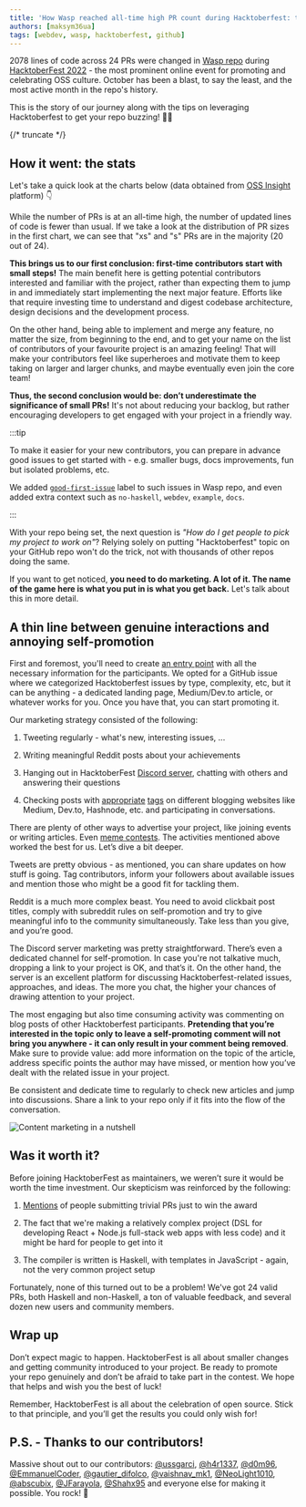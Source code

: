 ```yaml
---
title: 'How Wasp reached all-time high PR count during Hacktoberfest: tips for OSS maintainers'
authors: [maksym36ua]
tags: [webdev, wasp, hacktoberfest, github]
---
```



2078 lines of code across 24 PRs were changed in [Wasp repo](https://github.com/wasp-lang/wasp) during [HacktoberFest 2022](https://hacktoberfest.com/) - the most prominent online event for promoting and celebrating OSS culture. October has been a blast, to say the least, and the most active month in the repo's history.

This is the story of our journey along with the tips on leveraging Hacktoberfest to get your repo buzzing! 🐝🐝

{/* truncate */}

## How it went: the stats

Let's take a quick look at the charts below (data obtained from [OSS Insight](https://ossinsight.io/analyze/wasp-lang/wasp) platform) 👇

<ImgWithCaption alt="PR history" source="img/hacktoberfest-wrap-up/pr-history.png" caption="24 contributor PRs in Oct, an all-time high!" />

<ImgWithCaption alt="Lines of code changes" source="img/hacktoberfest-wrap-up/code-lines-history.png" caption="On the other hand, number of changed LoC isn't that huge" />

While the number of PRs is at an all-time high, the number of updated lines of code is fewer than usual. If we take a look at the distribution of PR sizes in the first chart, we can see that "xs" and "s" PRs are in the majority (20 out of 24).

**This brings us to our first conclusion: first-time contributors start with small steps!** The main benefit here is getting potential contributors interested and familiar with the project, rather than expecting them to jump in and
immediately start implementing the next major feature. Efforts like that require investing time to understand and digest codebase architecture, design decisions and the development process.

On the other hand, being able to implement and merge any feature, no matter the size, from beginning to the end, and to get your name on the list of contributors of your favourite project is an amazing feeling! That will make your contributors feel like superheroes and motivate them to keep taking on larger and larger chunks, and maybe eventually even join the core team!

**Thus, the second conclusion would be: don’t underestimate the significance of small PRs!** It's not about reducing your backlog, but rather encouraging developers to get engaged with your project in a friendly way.

:::tip

To make it easier for your new contributors, you can prepare in advance good issues to get started with - e.g. smaller bugs, docs improvements, fun but isolated problems, etc.

We added [`good-first-issue`](https://github.com/wasp-lang/wasp/issues?q=is%3Aissue+is%3Aopen+label%3A%22good+first+issue%22) label to such issues in Wasp repo, and even added extra context such as `no-haskell`, `webdev`, `example`, `docs`.

:::

With your repo being set, the next question is _"How do I get people to pick my project to work on"_? Relying solely
on putting "Hacktoberfest" topic on your GitHub repo won't do the trick, not with thousands of other repos doing the same.

If you want to get noticed, **you need to do marketing. A lot of it. The name of the game here is what you put in is what you get back.** Let's talk about this in more detail.

## A thin line between genuine interactions and annoying self-promotion

First and foremost, you'll need to create [an entry point](https://github.com/wasp-lang/wasp/issues/735) with all the necessary information for the participants. We opted for a GitHub issue where we categorized Hacktoberfest issues by type, complexity, etc, but it can be anything - a dedicated landing page, Medium/Dev.to article, or whatever works for you. Once you have that, you can start promoting it.

<ImgWithCaption alt="Hacktoberfest entry point - gh issue" source="img/hacktoberfest-wrap-up/hf-gh-entry-point.png" caption="Our entry point for Hacktoberfest" />

Our marketing strategy consisted of the following:

1. Tweeting regularly - what's new, interesting issues, ...

2. Writing meaningful Reddit posts about your achievements

3. Hanging out in HacktoberFest [Discord server](https://discord.com/invite/hacktoberfest), chatting with others and answering their questions

4. Checking posts with [appropriate](https://dev.to/t/hacktoberfest) [tags](https://medium.com/tag/hacktoberfest2022) on different blogging websites like Medium, Dev.to, Hashnode, etc. and participating in conversations.

There are plenty of other ways to advertise your project, like joining events or writing articles. Even [meme contests](https://github.com/dailydotdev/memetoberfest). The activities mentioned above worked the best for us. Let’s dive a bit deeper.

Tweets are pretty obvious - as mentioned, you can share updates on how stuff is going. Tag contributors, inform your followers about available issues and mention those who might be a good fit for tackling them.

Reddit is a much more complex beast. You need to avoid clickbait post titles, comply with subreddit rules on self-promotion and try to give meaningful info to the community simultaneously. Take less than you give, and you’re good.

<ImgWithCaption alt="posting on reddit" source="img/hacktoberfest-wrap-up/oss-reddit-post.png" caption="How posting on Reddit feels" />

The Discord server marketing was pretty straightforward. There’s even a dedicated channel for self-promotion. In case you're not talkative much, dropping a link to your project is OK, and that’s it. On the other hand, the server is an excellent platform for discussing Hacktoberfest-related issues, approaches, and ideas. The more you chat, the higher your chances of drawing attention to your project.

The most engaging but also time consuming activity was commenting on blog posts of other Hacktoberfest participants. **Pretending that you’re interested in the topic only to leave a self-promoting comment will not bring you anywhere - it can only result in your comment being removed**. Make sure to provide value: add more information on the topic of the article, address specific points the author may have missed, or mention how you’ve dealt with the related issue in your project.

Be consistent and dedicate time to regularly to check new articles and jump into discussions. Share a link to your repo only if it fits into the flow of the conversation.

![Content marketing in a nutshell](../static/img/hacktoberfest-wrap-up/content-marketing-in-a-nutshell.png)

## Was it worth it?

Before joining HacktoberFest as maintainers, we weren’t sure it would be worth the time investment. Our skepticism was reinforced by the following:

1. [Mentions](https://www.reddit.com/r/developersIndia/comments/xvynx9/hacktoberfest_is_ruining_opensource/) of people submitting trivial PRs just to win the award

2. The fact that we're making a relatively complex project (DSL for developing React + Node.js full-stack web apps with less code) and it might be hard for people to get into it

3. The compiler is written is Haskell, with templates in JavaScript - again, not the very common project setup

Fortunately, none of this turned out to be a problem! We've got 24 valid PRs, both Haskell and non-Haskell, a ton of valuable feedback, and several dozen new users and community members.

## Wrap up

Don’t expect magic to happen. HacktoberFest is all about smaller changes and getting community introduced to your project. Be ready to promote your repo genuinely and don’t be afraid to take part in the contest. We hope that helps and wish you the best of luck!

Remember, HacktoberFest is all about the celebration of open source. Stick to that principle, and you’ll get the results you could only wish for!

## P.S. - Thanks to our contributors!

Massive shout out to our contributors: [@ussgarci](https://twitter.com/ussgarci), [@h4r1337](https://twitter.com/h4r1337), [@d0m96](https://twitter.com/d0m96), [@EmmanuelCoder](https://twitter.com/EmmanuelCoder), [@gautier\_difolco](https://twitter.com/gautier_difolco), [@vaishnav\_mk1](https://twitter.com/vaishnav_mk1), [@NeoLight1010](https://twitter.com/NeoLight1010), [@abscubix](https://twitter.com/abscubix), [@JFarayola](https://twitter.com/JFarayola), [@Shahx95](https://twitter.com/Shahx95) and everyone else for making it possible. You rock! 🤘
